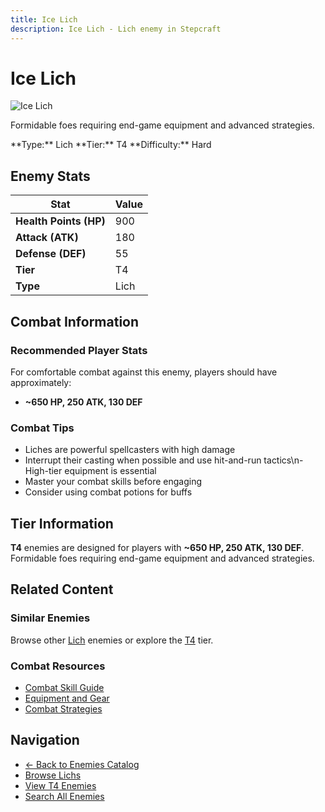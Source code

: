 ```yaml
---
title: Ice Lich
description: Ice Lich - Lich enemy in Stepcraft
---
```


# Ice Lich

<div className="flex items-start gap-6 mb-8">
  <div className="flex-shrink-0">
    <img src="/assets/enemies/ice_lich/lich.png" alt="Ice Lich" className="w-24 h-24 border rounded-lg" />
  </div>
  <div className="flex-1">
    <div className="space-y-2">
      <p className="text-lg text-muted-foreground">Formidable foes requiring end-game equipment and advanced strategies.</p>
      <div className="flex flex-wrap gap-4 text-sm">
        <span className="px-2 py-1 bg-blue-100 dark:bg-blue-900 rounded-md">
          **Type:** Lich
        </span>
        <span className="px-2 py-1 bg-red-100 dark:bg-red-900 rounded-md">
          **Tier:** T4
        </span>
        <span className="px-2 py-1 bg-red-100 dark:bg-red-900 rounded-md">
          **Difficulty:** Hard
        </span>
      </div>
    </div>
  </div>
</div>

## Enemy Stats

| Stat | Value |
|------|-------|
| **Health Points (HP)** | 900 |
| **Attack (ATK)** | 180 |
| **Defense (DEF)** | 55 |
| **Tier** | T4 |
| **Type** | Lich |

## Combat Information

### Recommended Player Stats
For comfortable combat against this enemy, players should have approximately:
- **~650 HP, 250 ATK, 130 DEF**

### Combat Tips
- Liches are powerful spellcasters with high damage
- Interrupt their casting when possible and use hit-and-run tactics\n- High-tier equipment is essential
- Master your combat skills before engaging
- Consider using combat potions for buffs

## Tier Information

**T4** enemies are designed for players with **~650 HP, 250 ATK, 130 DEF**. Formidable foes requiring end-game equipment and advanced strategies.

## Related Content

### Similar Enemies
Browse other [Lich](/docs/enemies#lichs) enemies or explore the [T4](/docs/enemies#tier-4-t4) tier.

### Combat Resources
- [Combat Skill Guide](/docs/skills/individual/combat)
- [Equipment and Gear](/docs/items)
- [Combat Strategies](/docs/getting-started)

## Navigation

- [← Back to Enemies Catalog](/docs/enemies)
- [Browse Lichs](/docs/enemies#lichs)
- [View T4 Enemies](/docs/enemies#tier-4-t4)
- [Search All Enemies](/search)
